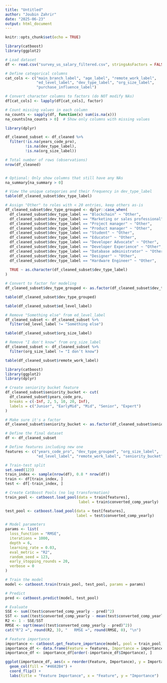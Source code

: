 ```yaml
---
title: "Untitled"
author: "Joubin Zahrir"
date: "2025-06-23"
output: html_document
---
```


```r
knitr::opts_chunk$set(echo = TRUE)
```

```r
library(catboost)
library(ggplot2)

# Load dataset
df <- read.csv("survey_us_salary_filtered.csv", stringsAsFactors = FALSE)

# Define categorical columns
cat_cols <- c("main_branch_label", "age_label", "remote_work_label",
              "ed_level_label", "dev_type_label", "org_size_label",
              "purchase_influence_label")

# Convert character columns to factors (do NOT modify NAs)
df[cat_cols] <- lapply(df[cat_cols], factor)

```

```r
# Count missing values in each column
na_counts <- sapply(df, function(x) sum(is.na(x)))
na_counts[na_counts > 0]  # Show only columns with missing values

```
```r
library(dplyr)

df_cleaned_subset <- df_cleaned %>%
  filter(!is.na(years_code_pro),
         !is.na(dev_type_label),
         !is.na(org_size_label))

```

```r
# Total number of rows (observations)
nrow(df_cleaned)


# Optional: Only show columns that still have any NAs
na_summary[na_summary > 0]

```

```r
# View the unique categories and their frequency in dev_type_label
table(df_cleaned_subset$dev_type_label)

```
```r
# Assign "Other" to roles with < 20 entries, keep others as-is
df_cleaned_subset$dev_type_grouped <- dplyr::case_when(
  df_cleaned_subset$dev_type_label == "Blockchain" ~ "Other",
  df_cleaned_subset$dev_type_label == "Marketing or sales professional" ~ "Other",
  df_cleaned_subset$dev_type_label == "Project manager" ~ "Other",
  df_cleaned_subset$dev_type_label == "Product manager" ~ "Other",
  df_cleaned_subset$dev_type_label == "Student" ~ "Other",
  df_cleaned_subset$dev_type_label == "Educator" ~ "Other",
  df_cleaned_subset$dev_type_label == "Developer Advocate" ~ "Other",
  df_cleaned_subset$dev_type_label == "Developer Experience" ~ "Other",
  df_cleaned_subset$dev_type_label == "Database administrator" ~ "Other",
  df_cleaned_subset$dev_type_label == "Designer" ~ "Other",
  df_cleaned_subset$dev_type_label == "Hardware Engineer" ~ "Other",
  
  TRUE ~ as.character(df_cleaned_subset$dev_type_label)
)

# Convert to factor for modeling
df_cleaned_subset$dev_type_grouped <- as.factor(df_cleaned_subset$dev_type_grouped)

```

```r
table(df_cleaned_subset$dev_type_grouped)

```

```r
table(df_cleaned_subset$ed_level_label)

```
```r
# Remove "Something else" from ed_level_label
df_cleaned_subset <- df_cleaned_subset %>%
  filter(ed_level_label != "Something else")

```

```r
table(df_cleaned_subset$org_size_label)

```
```r
# Remove "I don't know" from org_size_label
df_cleaned_subset <- df_cleaned_subset %>%
  filter(org_size_label != "I don’t know")

```

```r
table(df_cleaned_subset$remote_work_label)

```


```r
library(catboost)
library(ggplot2)
library(dplyr)

# Create seniority bucket feature
df_cleaned_subset$seniority_bucket <- cut(
  df_cleaned_subset$years_code_pro,
  breaks = c(-Inf, 2, 5, 10, 20, Inf),
  labels = c("Junior", "EarlyMid", "Mid", "Senior", "Expert")
)

# Make sure it's a factor
df_cleaned_subset$seniority_bucket <- as.factor(df_cleaned_subset$seniority_bucket)

# Define the final dataset
df <- df_cleaned_subset

# Define features including new one
features <- c("years_code_pro", "dev_type_grouped", "org_size_label",
              "ed_level_label", "remote_work_label", "seniority_bucket")

# Train-test split
set.seed(123)
train_index <- sample(nrow(df), 0.8 * nrow(df))
train <- df[train_index, ]
test <- df[-train_index, ]

# Create CatBoost Pools (no log transformation)
train_pool <- catboost.load_pool(data = train[features],
                                 label = train$converted_comp_yearly)

test_pool <- catboost.load_pool(data = test[features],
                                label = test$converted_comp_yearly)

# Model parameters
params <- list(
  loss_function = "RMSE",
  iterations = 1000,
  depth = 6,
  learning_rate = 0.03,
  eval_metric = "R2",
  random_seed = 123,
  early_stopping_rounds = 20,
  verbose = 0
)

# Train the model
model <- catboost.train(train_pool, test_pool, params = params)

# Predict
pred <- catboost.predict(model, test_pool)

# Evaluate
SSE <- sum((test$converted_comp_yearly - pred)^2)
SST <- sum((test$converted_comp_yearly - mean(test$converted_comp_yearly))^2)
R2 <- 1 - SSE/SST
RMSE <- sqrt(mean((test$converted_comp_yearly - pred)^2))
cat("R^2 =", round(R2, 3), "   RMSE =", round(RMSE, 0), "\n")

# Feature importance
importance <- catboost.get_feature_importance(model, pool = train_pool)
importance_df <- data.frame(Feature = features, Importance = importance)
importance_df <- importance_df[order(-importance_df$Importance), ]

ggplot(importance_df, aes(x = reorder(Feature, Importance), y = Importance)) +
  geom_col(fill = "#4682B4") +
  coord_flip() +
  labs(title = "Feature Importance", x = "Feature", y = "Importance")

```

